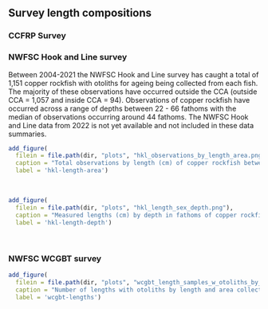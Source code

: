 ## Survey length compositions

### CCFRP Survey


### NWFSC Hook and Line survey

Between 2004-2021 the NWFSC Hook and Line survey has caught a total of 1,151 copper rockfish with otoliths for ageing being collected from each fish. The majority of these observations have occurred outside the CCA (outside CCA = 1,057 and inside CCA = 94). Observations of copper rockfish have occurred across a range of depths between 22 - 66 fathoms with the median of observations occurring around 44 fathoms. The NWFSC Hook and Line data from 2022 is not yet available and not included in these data summaries. 


```r
add_figure(
  filein = file.path(dir, "plots", "hkl_observations_by_length_area.png"), 
  caption = "Total observations by length (cm) of copper rockfish between 2004-2021 inside and outside of Cowcod Conservation Areas from the NWFSC Hook and Line survey (source: NWFSC Hook and Line survey)",
  label = 'hkl-length-area')

``` 
\


```r
add_figure(
  filein = file.path(dir, "plots", "hkl_length_sex_depth.png"), 
  caption = "Measured lengths (cm) by depth in fathoms of copper rockfish between 2004-2021 from the NWFSC Hook and Line survey (source: NWFSC Hook and Line survey)",
  label = 'hkl-length-depth')

``` 
\

### NWFSC WCGBT survey


```r
add_figure(
  filein = file.path(dir, "plots", "wcgbt_length_samples_w_otoliths_by_area.png"), 
  caption = "Number of lengths with otoliths by length and area collected by the NWFSC WCGBT survey between 2003 - 2021. A total of 195 and 584 otoliths were collected from the areas north and south of Point Conception, respectively (source: NWFSC WCGBT survey)",
  label = 'wcgbt-lengths')

``` 


